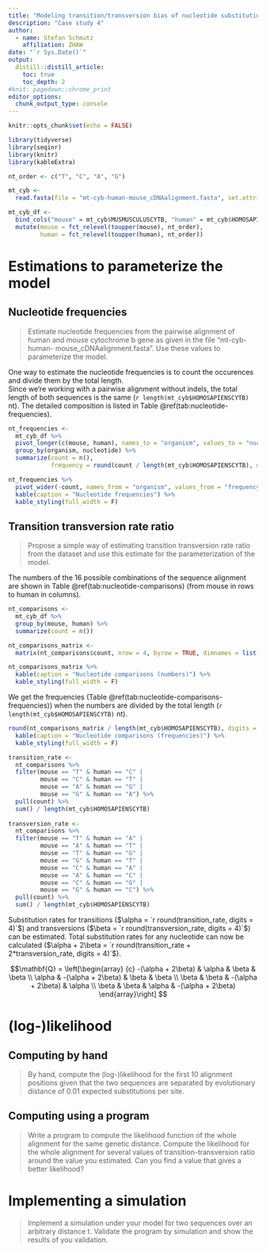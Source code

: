 ```yaml
---
title: "Modeling transition/transversion bias of nucleotide substitution over time"
description: "Case study 4"
author:
  - name: Stefan Schmutz 
    affiliation: ZHAW
date: "`r Sys.Date()`"
output:
  distill::distill_article:
    toc: true
    toc_depth: 2
#knit: pagedown::chrome_print
editor_options: 
  chunk_output_type: console
---
```


```r
knitr::opts_chunk$set(echo = FALSE)

library(tidyverse)
library(seqinr)
library(knitr)
library(kableExtra)
```

```r
nt_order <- c("T", "C", "A", "G")

mt_cyb <-
  read.fasta(file = "mt-cyb-human-mouse_cDNAalignment.fasta", set.attributes = FALSE)

mt_cyb_df <-
  bind_cols("mouse" = mt_cyb$MUSMUSCULUSCYTB, "human" = mt_cyb$HOMOSAPIENSCYTB) %>%
  mutate(mouse = fct_relevel(toupper(mouse), nt_order),
         human = fct_relevel(toupper(human), nt_order))
```

# Estimations to parameterize the model
## Nucleotide frequencies

> Estimate nucleotide frequencies from the pairwise alignment of human and mouse cytochrome b gene as given in the file “mt-cyb-human- mouse_cDNAalignment.fasta”. Use these values to parameterize the model.

One way to estimate the nucleotide frequencies is to count the occurences and
divide them by the total length.  
Since we're working with a pairwise alignment without indels, the total length
of both sequences is the same (`r length(mt_cyb$HOMOSAPIENSCYTB)` nt). 
The detailed composition is listed in Table \@ref(tab:nucleotide-frequencies).


```r

nt_frequencies <-
  mt_cyb_df %>%
  pivot_longer(c(mouse, human), names_to = "organism", values_to = "nucleotide") %>%
  group_by(organism, nucleotide) %>%
  summarize(count = n(),
            frequency = round(count / length(mt_cyb$HOMOSAPIENSCYTB), digits = 4))

nt_frequencies %>%
  pivot_wider(-count, names_from = "organism", values_from = "frequency") %>%
  kable(caption = "Nucleotide frequencies") %>%
  kable_styling(full_width = F)

```

## Transition transversion rate ratio

> Propose a simple way of estimating transition transversion rate ratio from the dataset and use this estimate for the parameterization of the model.

The numbers of the 16 possible combinations of the sequence
alignment are shown in Table \@ref(tab:nucleotide-comparisons) (from mouse in rows to human in columns).

```r

nt_comparisons <-
  mt_cyb_df %>%
  group_by(mouse, human) %>%
  summarize(count = n())

nt_comparisons_matrix <-
  matrix(nt_comparisons$count, nrow = 4, byrow = TRUE, dimnames = list(nt_order, nt_order))

nt_comparisons_matrix %>%
  kable(caption = "Nucleotide comparisons (numbers)") %>%
  kable_styling(full_width = F)
```

We get the frequencies (Table \@ref(tab:nucleotide-comparisons-frequencies)) when the numbers are divided by the total length (`r length(mt_cyb$HOMOSAPIENSCYTB)` nt).

```r

round(nt_comparisons_matrix / length(mt_cyb$HOMOSAPIENSCYTB), digits = 4) %>%
  kable(caption = "Nucleotide comparisons (frequencies)") %>%
  kable_styling(full_width = F)
```

```r

transition_rate <-
  nt_comparisons %>%
  filter(mouse == "T" & human == "C" |
         mouse == "C" & human == "T" |
         mouse == "A" & human == "G" |
         mouse == "G" & human == "A") %>%
  pull(count) %>%
  sum() / length(mt_cyb$HOMOSAPIENSCYTB)
  
transversion_rate <-
  nt_comparisons %>%
  filter(mouse == "T" & human == "A" |
         mouse == "A" & human == "T" |
         mouse == "T" & human == "G" |
         mouse == "G" & human == "T" |
         mouse == "C" & human == "A" |
         mouse == "A" & human == "C" |
         mouse == "C" & human == "G" |
         mouse == "G" & human == "C") %>%
  pull(count) %>%
  sum() / length(mt_cyb$HOMOSAPIENSCYTB)
```

Substitution rates for transitions ($\alpha = `r round(transition_rate, digits = 4)`$)
and transversions ($\beta = `r round(transversion_rate, digits = 4)`$) can be estimated.
Total substitution rates for any nucleotide can now be calculated ($\alpha + 2\beta = `r round(transition_rate + 2*transversion_rate, digits = 4)`$).

$$\mathbf{Q} = \left[\begin{array}
{c}
-(\alpha + 2\beta) & \alpha & \beta & \beta \\
\alpha & -(\alpha + 2\beta) & \beta & \beta \\
\beta & \beta & -(\alpha + 2\beta) & \alpha \\
\beta & \beta & \alpha & -(\alpha + 2\beta)
\end{array}\right]
$$

# (log-)likelihood
## Computing by hand

> By hand, compute the (log-)likelihood for the first 10 alignment positions given that the two sequences are separated by evolutionary distance of 0.01 expected substitutions per site.

## Computing using a program

> Write a program to compute the likelihood function of the whole alignment for the same genetic distance. Compute the likelihood for the whole alignment for several values of transition-transversion ratio around the value you estimated. Can you find a value that gives a better likelihood?

# Implementing a simulation

> Implement a simulation under your model for two sequences over an arbitrary distance t. Validate the program by simulation and show the results of you validation.